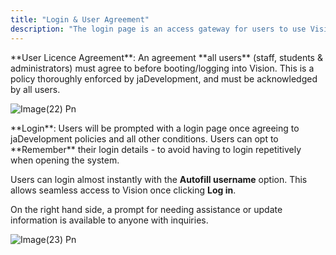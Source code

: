```yaml
---
title: "Login & User Agreement"
description: "The login page is an access gateway for users to use Vision when first booting up. It features a user licence agreement which all users must agree to before continuing."
---
```


<Info>
  **User Licence Agreement**: An agreement **all users** (staff, students & administrators) must agree to before booting/logging into Vision. This is a policy thoroughly enforced by jaDevelopment, and must be acknowledged by all users.
</Info>

![Image(22) Pn](/images/image\(22\).png)

<Info>
  **Login**: Users will be prompted with a login page once agreeing to jaDevelopment policies and all other conditions. Users can opt to **Remember** their login details - to avoid having to login repetitively when opening the system.
</Info>

Users can login almost instantly with the **Autofill username** option. This allows seamless access to Vision once clicking **Log in**.

On the right hand side, a prompt for needing assistance or update information is available to anyone with inquiries.

![Image(23) Pn](/images/image\(23\).png)